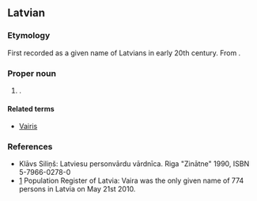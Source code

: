 ==Latvian==

===Etymology===
First recorded as a given name of Latvians in early 20th century. From {{m|lv|vairot||to add, increase}}.

===Proper noun===
{{head|lv|proper noun|g=f}}

# {{given name|female|lang=lv}}.

====Related terms====
* [[Vairis]]

===References===
* Klāvs Siliņš: Latviesu personvārdu vārdnīca. Riga "Zinātne" 1990, ISBN 5-7966-0278-0
* [http://www.pmlp.gov.lv/lv/statistika/personvardu.html] Population Register of Latvia: Vaira was the only given name of 774 persons in Latvia on May 21st 2010.